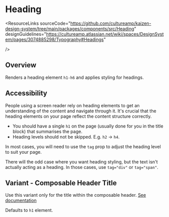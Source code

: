 
<Meta of={HeadingStories} />

# Heading

<ResourceLinks
  sourceCode="https://github.com/cultureamp/kaizen-design-system/tree/main/packages/components/src/Heading"
  designGuidelines="https://cultureamp.atlassian.net/wiki/spaces/DesignSystem/pages/3074885298/Typography#Headings"

/>

<KAIOInstallation exportNames="Heading" />

## Overview
Renders a heading element `h1-h6` and applies styling for headings.

<Canvas of={HeadingStories.Playground} />
<Controls of={HeadingStories.Playground} />

## Accessibility

People using a screen reader rely on heading elements to get an understanding of the content and navigate through it. It's crucial that the heading elements on your page reflect the content structure correctly.

- You should have a single `h1` on the page (usually done for you in the title block) that summarises the page.
- Heading levels should not be skipped. E.g. `h2` -> `h4`.

In most cases, you will need to use the `tag` prop to adjust the heading level to suit your page.

There will the odd case where you want heading styling, but the text isn't actually acting as a heading. In those cases, use `tag="div"` or `tag="span"`.

## Variant - Composable Header Title

Use this variant only for the title within the composable header. [See documentation](https://cultureamp.atlassian.net/wiki/spaces/DesignSystem/pages/3456565336/Composable+Header+-+IN+DRAFT)

Defaults to `h1` element.

<Canvas of={HeadingStories.ComposableHeaderTitle} />

